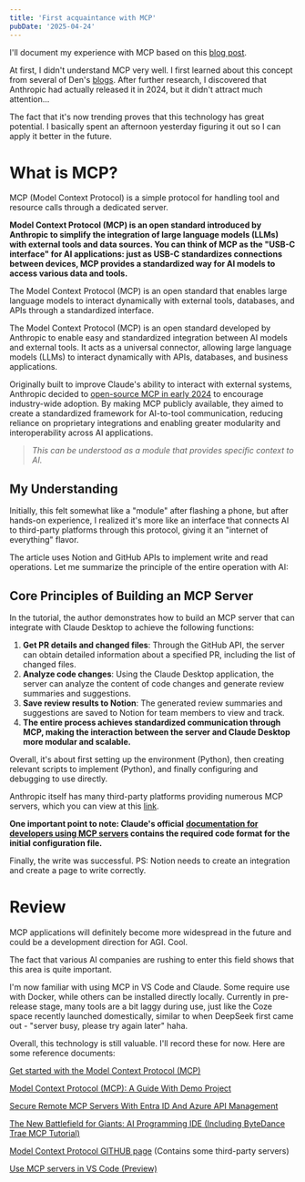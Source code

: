 ```yaml
---
title: 'First acquaintance with MCP'
pubDate: '2025-04-24'
---
```


I'll document my experience with MCP based on this [blog post](https://www.datacamp.com/tutorial/mcp-model-context-protocol?utm_source=chatgpt.com).

At first, I didn't understand MCP very well. I first learned about this concept from several of Den's [blogs](https://den.dev/blog/local-mcp-server-authorization/). After further research, I discovered that Anthropic had actually released it in 2024, but it didn't attract much attention...

The fact that it's now trending proves that this technology has great potential. I basically spent an afternoon yesterday figuring it out so I can apply it better in the future.

# What is MCP?

MCP (Model Context Protocol) is a simple protocol for handling tool and resource calls through a dedicated server.

**Model Context Protocol (MCP) is an open standard introduced by Anthropic to simplify the integration of large language models (LLMs) with external tools and data sources. You can think of MCP as the "USB-C interface" for AI applications: just as USB-C standardizes connections between devices, MCP provides a standardized way for AI models to access various data and tools.**

The Model Context Protocol (MCP) is an open standard that enables large language models to interact dynamically with external tools, databases, and APIs through a standardized interface.

The Model Context Protocol (MCP) is an open standard developed by Anthropic to enable easy and standardized integration between AI models and external tools. It acts as a universal connector, allowing large language models (LLMs) to interact dynamically with APIs, databases, and business applications.

Originally built to improve Claude's ability to interact with external systems, Anthropic decided to [open-source MCP in early 2024](https://www.anthropic.com/news/model-context-protocol) to encourage industry-wide adoption. By making MCP publicly available, they aimed to create a standardized framework for AI-to-tool communication, reducing reliance on proprietary integrations and enabling greater modularity and interoperability across AI applications.

> _This can be understood as a module that provides specific context to AI._

## My Understanding

Initially, this felt somewhat like a "module" after flashing a phone, but after hands-on experience, I realized it's more like an interface that connects AI to third-party platforms through this protocol, giving it an "internet of everything" flavor.

The article uses Notion and GitHub APIs to implement write and read operations. Let me summarize the principle of the entire operation with AI:

## Core Principles of Building an MCP Server

In the tutorial, the author demonstrates how to build an MCP server that can integrate with Claude Desktop to achieve the following functions:

1. **Get PR details and changed files**: Through the GitHub API, the server can obtain detailed information about a specified PR, including the list of changed files.
2. **Analyze code changes**: Using the Claude Desktop application, the server can analyze the content of code changes and generate review summaries and suggestions.
3. **Save review results to Notion**: The generated review summaries and suggestions are saved to Notion for team members to view and track.
4. **The entire process achieves standardized communication through MCP, making the interaction between the server and Claude Desktop more modular and scalable.**

Overall, it's about first setting up the environment (Python), then creating relevant scripts to implement (Python), and finally configuring and debugging to use directly.

Anthropic itself has many third-party platforms providing numerous MCP servers, which you can view at this [link](https://github.com/modelcontextprotocol/servers).

**One important point to note: Claude's official** **[documentation for developers using MCP servers](https://modelcontextprotocol.io/quickstart/server#windows) contains the required code format for the initial configuration file.**

Finally, the write was successful. PS: Notion needs to create an integration and create a page to write correctly.

# Review

MCP applications will definitely become more widespread in the future and could be a development direction for AGI. Cool.

The fact that various AI companies are rushing to enter this field shows that this area is quite important.

I'm now familiar with using MCP in VS Code and Claude. Some require use with Docker, while others can be installed directly locally. Currently in pre-release stage, many tools are a bit laggy during use, just like the Coze space recently launched domestically, similar to when DeepSeek first came out - "server busy, please try again later" haha.

Overall, this technology is still valuable. I'll record these for now. Here are some reference documents:

[Get started with the Model Context Protocol (MCP)]()

[Model Context Protocol (MCP): A Guide With Demo Project](https://www.datacamp.com/tutorial/mcp-model-context-protocol?utm_source=chatgpt.com)

[Secure Remote MCP Servers With Entra ID And Azure API Management](https://den.dev/blog/remote-mcp-server/)

[The New Battlefield for Giants: AI Programming IDE (Including ByteDance Trae MCP Tutorial)](https://www.ruanyifeng.com/blog/2025/04/trae-mcp.html)

[Model Context Protocol GITHUB page](https://github.com/modelcontextprotocol/servers) (Contains some third-party servers)

[Use MCP servers in VS Code (Preview)](https://code.visualstudio.com/docs/copilot/chat/mcp-servers)

